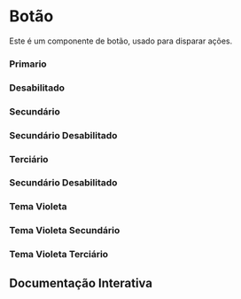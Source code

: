 

<Meta of={Story} />

# Botão

Este é um componente de botão, usado para disparar ações.

### Primario

<Canvas of={Story.Primary} />

### Desabilitado

<Canvas of={Story.Disabled} />

### Secundário

<Canvas of={Story.Secondary} />

### Secundário Desabilitado

<Canvas of={Story.SecondaryDisabled} />

### Terciário

<Canvas of={Story.Tertiary} />

### Secundário Desabilitado

<Canvas of={Story.TertiaryDisabled} />

### Tema Violeta

<Canvas of={Story.Violet} />

### Tema Violeta Secundário

<Canvas of={Story.VioletSecondary} />

### Tema Violeta Terciário

<Canvas of={Story.VioletTertiary} />

## Documentação Interativa

<Primary />

<Controls />

